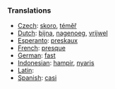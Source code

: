 ===Translations===
*[[Czech]]: [[skoro]], [[téměř]]
*[[Dutch]]: [[bijna]], [[nagenoeg]], [[vrijwel]]
*[[Esperanto]]: [[preskaux]]
*[[French]]: [[presque]]
*[[German]]: [[fast]]
*[[Indonesian]]: [[hampir]], [[nyaris]]
*[[Latin]]: [[]]
*[[Spanish]]: [[casi]]
